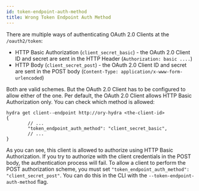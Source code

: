 ```yaml
---
id: token-endpoint-auth-method
title: Wrong Token Endpoint Auth Method
---
```


There are multiple ways of authenticating OAuth 2.0 Clients at the `/oauth2/token`:

- HTTP Basic Authorization (`client_secret_basic`) - the OAuth 2.0 Client ID and secret are sent in the HTTP Header
  (`Authorization: basic ....`)
- HTTP Body (`client_secret_post`) - the OAuth 2.0 Client ID and secret are sent in the POST body
  (`Content-Type: application/x-www-form-urlencoded`)

Both are valid schemes. But the OAuth 2.0 Client has to be configured to allow either of the one. Per default, the OAuth 2.0
Client allows HTTP Basic Authorization only. You can check which method is allowed:

```
hydra get client--endpoint http://ory-hydra <the-client-id>
{
        // ...
        "token_endpoint_auth_method": "client_secret_basic",
        // ...
}
```

As you can see, this client is allowed to authorize using HTTP Basic Authorization. If you try to authorize with the client
credentials in the POST body, the authentication process will fail. To allow a client to perform the POST authorization scheme,
you must set `"token_endpoint_auth_method": "client_secret_post"`. You can do this in the CLI with the
`--token-endpoint-auth-method` flag.

